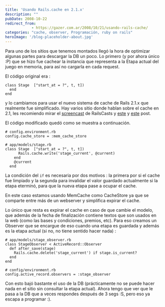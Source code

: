 ```yaml
---
title: 'Usando Rails.cache en 2.1.x'
description: ""
pubDate: 2008-10-22
redirect_from: 
            - https://gazer.com.ar/2008/10/21/usando-rails-cache/
categories: "cache, observer, Programación, ruby on rails"
heroImage: '/blog-placeholder-about.jpg'
---
```

Para uno de los sitios que tenemos montados llegó la hora de optimizar algunas partes para descargar la DB un poco. Lo primero (y por ahora único :P) que se hizo fue cachear la instancia que representa a la Etapa actual del juego en memoria, para así no cargarla en cada request.

El código original era :

```
class Stage  ["start_at = ?", t, t])
  end
end
```

y lo cambiamos para usar el nuevo sistema de cache de Rails 2.1.x que realmente fue simplificado. Hay varios sitio donde hablan sobre el cache en 2.1, les recomiendo mirar el [screencast](http://railscasts.com/episodes/115) de RailsCasts y [este](http://ryandaigle.com/articles/2007/12/19/what-s-new-in-edge-rails-pluggable-controller-caching) y [este](http://thewebfellas.com/blog/2008/6/9/rails-2-1-now-with-better-integrated-caching) post.

El código modificado quedó como se muestra a continuación.

```
# config.environment.rb
config.cache_store = :mem_cache_store

# app/models/stage.rb
class Stage  ["start_at = ?", t, t])
      Rails.cache.write('stage_current', @current)
    end
    @current
  end
```

La condición del `if` es necesaria por dos motivos : la primera por si el cache fue limpiado y la segunda para invalidar el valor guardado actualmente si la etapa eterminó, para que la nueva etapa pase a ocupar el cache.

En este caso estamos usando MemCache como CacheStore ya que se comparte entre más de un webserver y simplifica expirar el cache.

Lo único que resta es expirar el cache en caso de que cambie el modelo, que además de la fecha de finalización contiene textos que son usados en la web (como las bases y condiciones, premios, etc). Para eso creamos un Observer que se encargue de eso cuando una etapa es guardada y además es la etapa actual (si no, no tiene sentido hacer nada) :

```
# app/models/stage_observer.rb
class StageObserver < ActiveRecord::Observer
  def after_save(stage)
    Rails.cache.delete('stage_current') if stage.is_current?
  end
end

# config/environment.rb
config.active_record.observers = :stage_observer
```

Con esto bajó bastante el uso de la DB (prácticamente no se puede hacer nada en el sitio sin consultar la etapa actual). Ahora tengo que ver que le pasa a la DB que a veces respondes después de 3 segs :S, pero eso ya escapa a programar :).
